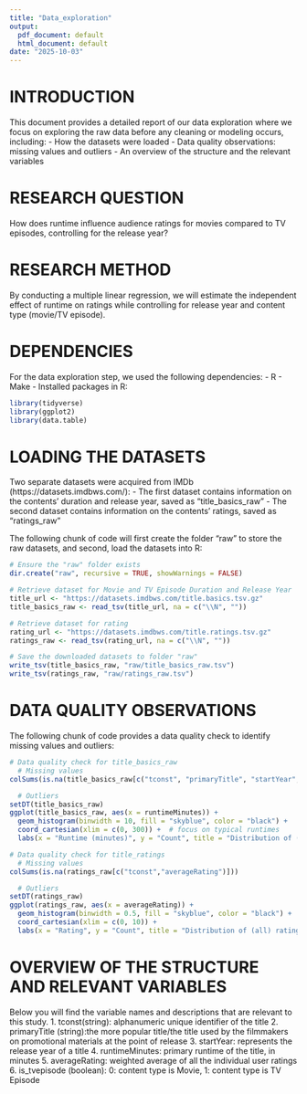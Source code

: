 ```yaml
---
title: "Data_exploration"
output:
  pdf_document: default
  html_document: default
date: "2025-10-03"
---
```


# INTRODUCTION
This document provides a detailed report of our data exploration where we focus on exploring the raw data before any cleaning or modeling occurs, including:
- How the datasets were loaded
- Data quality observations: missing values and outliers
- An overview of the structure and the relevant variables 

# RESEARCH QUESTION
How does runtime influence audience ratings for movies compared to TV episodes, controlling for the release year?

# RESEARCH METHOD
By conducting a multiple linear regression, we will estimate the independent effect of runtime on ratings while controlling for release year and content type (movie/TV episode).

# DEPENDENCIES 
For the data exploration step, we used the following dependencies: 
- R
- Make
- Installed packages in R: 
```r
library(tidyverse)
library(ggplot2)
library(data.table)
```

# LOADING THE DATASETS
Two separate datasets were acquired from IMDb (https://datasets.imdbws.com/):
- The first dataset contains information on the contents' duration and release year, saved as "title_basics_raw" 
- The second dataset contains information on the contents' ratings, saved as "ratings_raw"

The following chunk of code will first create the folder "raw" to store the raw datasets, and second, load the datasets into R: 
```r
# Ensure the "raw" folder exists
dir.create("raw", recursive = TRUE, showWarnings = FALSE)

# Retrieve dataset for Movie and TV Episode Duration and Release Year
title_url <- "https://datasets.imdbws.com/title.basics.tsv.gz"
title_basics_raw <- read_tsv(title_url, na = c("\\N", ""))

# Retrieve dataset for rating
rating_url <- "https://datasets.imdbws.com/title.ratings.tsv.gz"
ratings_raw <- read_tsv(rating_url, na = c("\\N", ""))

# Save the downloaded datasets to folder "raw"
write_tsv(title_basics_raw, "raw/title_basics_raw.tsv")
write_tsv(ratings_raw, "raw/ratings_raw.tsv")
```

# DATA QUALITY OBSERVATIONS
The following chunk of code provides a data quality check to identify missing values and outliers:
```r
# Data quality check for title_basics_raw
  # Missing values
colSums(is.na(title_basics_raw[c("tconst", "primaryTitle", "startYear", "runtimeMinutes")]))

  # Outliers 
setDT(title_basics_raw)
ggplot(title_basics_raw, aes(x = runtimeMinutes)) +
  geom_histogram(binwidth = 10, fill = "skyblue", color = "black") +
  coord_cartesian(xlim = c(0, 300)) +  # focus on typical runtimes
  labs(x = "Runtime (minutes)", y = "Count", title = "Distribution of (all) Runtimes")

# Data quality check for title_ratings
  # Missing values
colSums(is.na(ratings_raw[c("tconst","averageRating")]))

  # Outliers
setDT(ratings_raw)
ggplot(ratings_raw, aes(x = averageRating)) +
  geom_histogram(binwidth = 0.5, fill = "skyblue", color = "black") +
  coord_cartesian(xlim = c(0, 10)) +  
  labs(x = "Rating", y = "Count", title = "Distribution of (all) ratings")
```


# OVERVIEW OF THE STRUCTURE AND RELEVANT VARIABLES
Below you will find the variable names and descriptions that are relevant to this study.
1. tconst(string): alphanumeric unique identifier of the title
2. primaryTitle (string):the more popular title/the title used by the filmmakers on promotional materials at the point of release
3. startYear: represents the release year of a title
4. runtimeMinutes: primary runtime of the title, in minutes
5. averageRating: weighted average of all the individual user ratings
6. is_tvepisode (boolean):  0: content type is Movie, 1: content type is TV Episode



